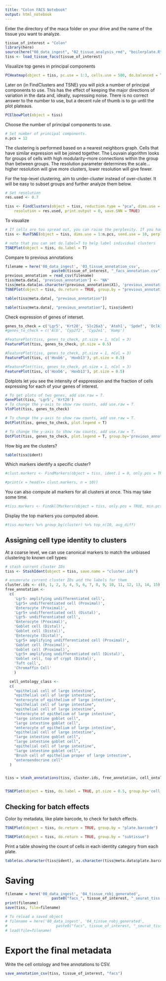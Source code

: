 ```yaml
---
title: "Colon FACS Notebook"
output: html_notebook
---
```


Enter the directory of the maca folder on your drive and the name of the tissue you want to analyze.

```r
tissue_of_interest = "Colon"
library(here)
source(here("00_data_ingest", "02_tissue_analysis_rmd", "boilerplate.R"))
tiss <- load_tissue_facs(tissue_of_interest)
```

Visualize top genes in principal components

```r
PCHeatmap(object = tiss, pc.use = 1:3, cells.use = 500, do.balanced = TRUE, label.columns = FALSE, num.genes = 8)
```

Later on (in FindClusters and TSNE) you will pick a number of principal components to use. This has the effect of keeping the major directions of variation in the data and, ideally, supressing noise. There is no correct answer to the number to use, but a decent rule of thumb is to go until the plot plateaus.

```r
PCElbowPlot(object = tiss)
```

Choose the number of principal components to use.
```r
# Set number of principal components. 
n.pcs = 12
```


The clustering is performed based on a nearest neighbors graph. Cells that have similar expression will be joined together. The Louvain algorithm looks for groups of cells with high modularity--more connections within the group than between groups. The resolution parameter determines the scale...higher resolution will give more clusters, lower resolution will give fewer.

For the top-level clustering, aim to under-cluster instead of over-cluster. It will be easy to subset groups and further analyze them below.

```r
# Set resolution 
res.used <- 0.7

tiss <- FindClusters(object = tiss, reduction.type = "pca", dims.use = 1:n.pcs, 
    resolution = res.used, print.output = 0, save.SNN = TRUE)
```

To visualize 
```r
# If cells are too spread out, you can raise the perplexity. If you have few cells, try a lower perplexity (but never less than 10).
tiss <- RunTSNE(object = tiss, dims.use = 1:n.pcs, seed.use = 10, perplexity=30)
```

```r
# note that you can set do.label=T to help label individual clusters
TSNEPlot(object = tiss, do.label = T)
```

Compare to previous annotations
```r
filename = here('00_data_ingest', '03_tissue_annotation_csv', 
                     paste0(tissue_of_interest, "_facs_annotation.csv"))
previous_annotation = read_csv(filename)
tiss@meta.data[, 'previous_annotation'] <- "NA"
tiss@meta.data[as.character(previous_annotation$X1), 'previous_annotation'] <- as.character(previous_annotation$annotation)
TSNEPlot(object = tiss, do.return = TRUE, group.by = "previous_annotation")
```

```r
table(tiss@meta.data[, "previous_annotation"])
```


```r
table(tiss@meta.data[, "previous_annotation"], tiss@ident)
```

Check expression of genes of interset.

```r
genes_to_check = c('Lgr5', 'Krt20', 'Slc26a3', 'Atoh1', 'Spdef', 'Dclk1', 'Chga', 'Chgb', 'Mki67')
#genes_to_check = c('Alb', 'Cyp2f2', 'Cyp2e1', 'Hamp')

#FeaturePlot(tiss, genes_to_check, pt.size = 1, nCol = 3)
FeaturePlot(tiss, genes_to_check, pt.size = 0.5)
```

```r
#FeaturePlot(tiss, genes_to_check, pt.size = 1, nCol = 3)
FeaturePlot(tiss, c('Hoxb6', 'Hoxb13'), pt.size = 0.5)
```

```r
#FeaturePlot(tiss, genes_to_check, pt.size = 1, nCol = 3)
FeaturePlot(tiss, c('Hoxb6', 'Hoxb13'), pt.size = 0.5)
```

Dotplots let you see the intensity of exppression and the fraction of cells expressing for each of your genes of interest.

```r
# To get plots of two genes, add use.raw = T.
GenePlot(tiss, 'Lgr5', 'Krt20')
# To change the y-axis to show raw counts, add use.raw = T.
VlnPlot(tiss, genes_to_check)
```

```r
# To change the y-axis to show raw counts, add use.raw = T.
DotPlot(tiss, genes_to_check, plot.legend = T)
```

```r
# To change the y-axis to show raw counts, add use.raw = T.
DotPlot(tiss, genes_to_check, plot.legend = T, group.by='previous_annotation')
```

How big are the clusters?
```r
table(tiss@ident)
```

Which markers identify a specific cluster?

```r
#clust.markers <- FindMarkers(object = tiss, ident.1 = 0, only.pos = TRUE, min.pct = 0.25, thresh.use = 0.25)
```

```r
#print(x = head(x= clust.markers, n = 10))
```

You can also compute all markers for all clusters at once. This may take some time.
```r
#tiss.markers <- FindAllMarkers(object = tiss, only.pos = TRUE, min.pct = 0.25, thresh.use = 0.25)
```

Display the top markers you computed above.
```r
#tiss.markers %>% group_by(cluster) %>% top_n(10, avg_diff)
```

## Assigning cell type identity to clusters

At a coarse level, we can use canonical markers to match the unbiased clustering to known cell types:

```r
# stash current cluster IDs
tiss <- StashIdent(object = tiss, save.name = "cluster.ids")

# enumerate current cluster IDs and the labels for them
cluster.ids <- c(0, 1, 2, 3, 4, 5, 6, 7, 8, 9, 10, 11, 12, 13, 14, 15)
free_annotation <-
  c(
    'Lgr5- amplifying undifferentiated cell', 
    'Lgr5+ undifferentiated cell (Proximal)', 
    'Enterocyte (Proximal)', 
    'Lgr5+ undifferentiated cell (Distal)', 
    'Lgr5- undifferentiated cell', 
    'Enterocyte (Proximal)', 
    'Goblet cell (Distal)', 
    'Goblet cell (Distal)', 
    'Enterocyte (Distal)', 
    'Lgr5+ amplifying undifferentiated cell (Proximal)', 
    'Goblet cell (Proximal)', 
    'Goblet cell (Proximal)', 
    'Lgr5+ amplifying undifferentiated cell (Distal)', 
    'Goblet cell, top of crypt (Distal)', 
    'Tuft cell', 
    'Chromaffin Cell'
    )

  cell_ontology_class <-
  c(
    "epithelial cell of large intestine",
    "epithelial cell of large intestine",
    "enterocyte of epithelium of large intestine",
    "epithelial cell of large intestine",
    "epithelial cell of large intestine",
    "enterocyte of epithelium of large intestine",
    "large intestine goblet cell",
    "large intestine goblet cell",
    "enterocyte of epithelium of large intestine",
    "epithelial cell of large intestine",
    "large intestine goblet cell",
    "large intestine goblet cell",
    "epithelial cell of large intestine",
    "large intestine goblet cell",
    "Brush cell of epithelium proper of large intestine",
    "enteroendocrine cell"
  )


tiss = stash_annotations(tiss, cluster.ids, free_annotation, cell_ontology_class)


TSNEPlot(object = tiss, do.label = TRUE, pt.size = 0.5, group.by='cell_ontology_class')
```


## Checking for batch effects


Color by metadata, like plate barcode, to check for batch effects.
```r
TSNEPlot(object = tiss, do.return = TRUE, group.by = "plate.barcode")
```

```r
TSNEPlot(object = tiss, do.return = TRUE, group.by = "subtissue")
```

Print a table showing the count of cells in each identity category from each plate.

```r
table(as.character(tiss@ident), as.character(tiss@meta.data$plate.barcode))
```

# Saving

```r
filename = here('00_data_ingest', '04_tissue_robj_generated', 
                     paste0("facs_", tissue_of_interest, "_seurat_tiss.Robj"))
print(filename)
save(tiss, file=filename)
```

```r
# To reload a saved object
# filename = here('00_data_ingest', '04_tissue_robj_generated',
#                      paste0("facs", tissue_of_interest, "_seurat_tiss.Robj"))
# load(file=filename)
```

# Export the final metadata


Write the cell ontology and free annotations to CSV.

```r
save_annotation_csv(tiss, tissue_of_interest, "facs")
```
